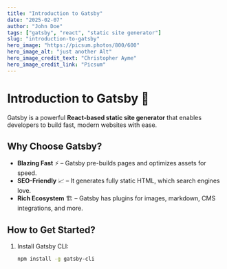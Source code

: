 ```yaml
---
title: "Introduction to Gatsby"
date: "2025-02-07"
author: "John Doe"
tags: ["gatsby", "react", "static site generator"]
slug: "introduction-to-gatsby"
hero_image: "https://picsum.photos/800/600"
hero_image_alt: "just another Alt"
hero_image_credit_text: "Christopher Ayme"
hero_image_credit_link: "Picsum"
---
```



# Introduction to Gatsby 🚀

Gatsby is a powerful **React-based static site generator** that enables developers to build fast, modern websites with ease.

## Why Choose Gatsby?
- **Blazing Fast** ⚡ – Gatsby pre-builds pages and optimizes assets for speed.
- **SEO-Friendly** 📈 – It generates fully static HTML, which search engines love.
- **Rich Ecosystem** 🏗 – Gatsby has plugins for images, markdown, CMS integrations, and more.

## How to Get Started?
1. Install Gatsby CLI:
   ```bash
   npm install -g gatsby-cli
